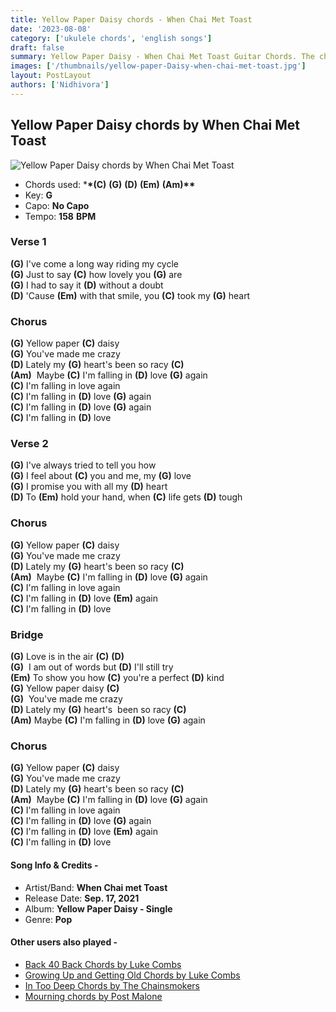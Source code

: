 ```yaml
---
title: Yellow Paper Daisy chords - When Chai Met Toast
date: '2023-08-08'
category: ['ukulele chords', 'english songs']
draft: false
summary: Yellow Paper Daisy - When Chai Met Toast Guitar Chords. The chords used in this song are (C) (G) (D) (Em) (Am). The key of this song is G major.
images: ['/thumbnails/yellow-paper-Daisy-when-chai-met-toast.jpg']
layout: PostLayout
authors: ['Nidhivora']
---
```


## Yellow Paper Daisy chords by When Chai Met Toast

![ Yellow Paper Daisy chords by When Chai Met Toast](/thumbnails/yellow-paper-Daisy-when-chai-met-toast.jpg)

- Chords used: \***\*(C)** **(G)** **(D)** **(Em)** **(Am)\*\***
- Key: **G**
- Capo: **No Capo**
- Tempo: **158** **BPM**

### Verse 1

**(G)** I've come a long way riding my cycle\
**(G)** Just to say **(C)** how lovely you **(G)** are\
**(G)** I had to say it **(D)** without a doubt\
**(D)** 'Cause **(Em)** with that smile, you **(C)** took my **(G)** heart

### Chorus

**(G)** Yellow paper **(C)** daisy\
**(G)** You've made me crazy\
**(D)** Lately my **(G)** heart's been so racy **(C)**\
**(Am)**  Maybe **(C)** I'm falling in **(D)** love **(G)** again\
**(C)** I'm falling in love again\
**(C)** I'm falling in **(D)** love **(G)** again\
**(C)** I'm falling in **(D)** love **(G)** again\
**(C)** I'm falling in **(D)** love

### Verse 2

**(G)** I've always tried to tell you how\
**(G)** I feel about **(C)** you and me, my **(G)** love\
**(G)** I promise you with all my **(D)** heart\
**(D)** To **(Em)** hold your hand, when **(C)** life gets **(D)** tough

### Chorus

**(G)** Yellow paper **(C)** daisy\
**(G)** You've made me crazy\
**(D)** Lately my **(G)** heart's been so racy **(C)**\
**(Am)**  Maybe **(C)** I'm falling in **(D)** love **(G)** again\
**(C)** I'm falling in love again\
**(C)** I'm falling in **(D)** love **(Em)** again\
**(C)** I'm falling in **(D)** love

### Bridge

**(G)** Love is in the air **(C)** **(D)**\
**(G)**  I am out of words but **(D)** I'll still try\
**(Em)** To show you how **(C)** you're a perfect **(D)** kind\
**(G)** Yellow paper daisy **(C)**\
**(G)**  You've made me crazy\
**(D)** Lately my **(G)** heart's  been so racy **(C)**\
**(Am)** Maybe **(C)** I'm falling in **(D)** love **(G)** again

### Chorus

**(G)** Yellow paper **(C)** daisy\
**(G)** You've made me crazy\
**(D)** Lately my **(G)** heart's been so racy **(C)**\
**(Am)**  Maybe **(C)** I'm falling in **(D)** love **(G)** again\
**(C)** I'm falling in love again\
**(C)** I'm falling in **(D)** love **(G)** again\
**(C)** I'm falling in **(D)** love **(Em)** again\
**(C)** I'm falling in **(D)** love

#### Song Info & Credits -

- Artist/Band: **When Chai met Toast**
- Release Date: **Sep. 17, 2021**
- Album: **Yellow Paper Daisy - Single**
- Genre: **Pop**

#### Other users also played -

- [Back 40 Back Chords by Luke Combs](https://www.chordsco.com/chords/back-40-back-chords-by-luke-combs)
- [Growing Up and Getting Old Chords by Luke Combs](https://www.chordsco.com/chords/growing-up-and-getting-old-chords-by-luke-combs)
- [In Too Deep Chords by The Chainsmokers](https://www.chordsco.com/chords/in-too-deep-chords-by-the-chainsmokers)
- [Mourning chords by Post Malone](https://www.chordsco.com/chords/mourning-chords-by-post-malone)
